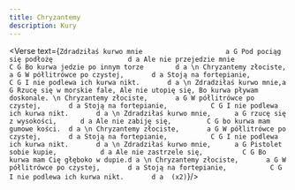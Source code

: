 ```yaml
---
title: Chryzantemy
description: Kury
---
```



<Verse text={`
Zdradziłaś kurwo mnie                     a G
Pod pociąg się podłożę                   d a
Ale nie przejedzie mnie                   C G
Bo kurwa jedzie po innym torze        d a
\n
Chryzantemy złociste,		a G
W półlitrówce po czystej,		d a
Stoją na fortepianie,			C G
I nie podlewa ich kurwa nikt.		d a
\n
Zdradziłaś kurwo mnie,a G
Rzucę się w morskie fale,
Ale nie utopię się,
Bo kurwa pływam doskonale.
\n
Chryzantemy złociste,		a G
W półlitrówce po czystej,		d a
Stoją na fortepianie,			C G
I nie podlewa ich kurwa nikt.		d a
\n
Zdradziłaś kurwo mnie,		a G
rzucę się z wysokości,		d a
Ale nie zabiję się,			C G
bo kurwa mam gumowe kości.	d a
\n
Chryzantemy złociste,		a G
W półlitrówce po czystej,		d a
Stoją na fortepianie,			C G
I nie podlewa ich kurwa nikt.		d a
\n
Zdradziłaś kurwo mnie,		a G
Pistolet sobie kupie,			d a
Ale nie zastrzele się,			C G
Bo kurwa mam Cię głęboko w dupie.d a
\n
Chryzantemy złociste,		a G
W półlitrówce po czystej,		d a
Stoją na fortepianie,			C G
I nie podlewa ich kurwa nikt.		d a  (x2)
`}/>
